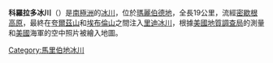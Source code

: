 {{Coord|85|53|S|133|5|W|source:GNIS|display=title}}

'''科羅拉多冰川'''（{{lang-en|Colorado Glacier}}）是[[南極洲|南極洲]]的[[冰川|冰川]]，位於[[瑪麗伯德地|瑪麗伯德地]]，全長19公里，流經[[密歇根高原|密歇根高原]]，最終在[[夸爾茲山|夸爾茲山]]和[[埃布倫山|埃布倫山]]之間注入[[里迪冰川|里迪冰川]]，根據[[美國地質調查局|美國地質調查局]]的測量和[[美國|美國]]海軍的空中照片被繪入地圖。

{{DEFAULTSORT:Colorado Glacier}}
[[Category:馬里伯地冰川|Category:馬里伯地冰川]]


{{MarieByrdLand-geo-stub}}